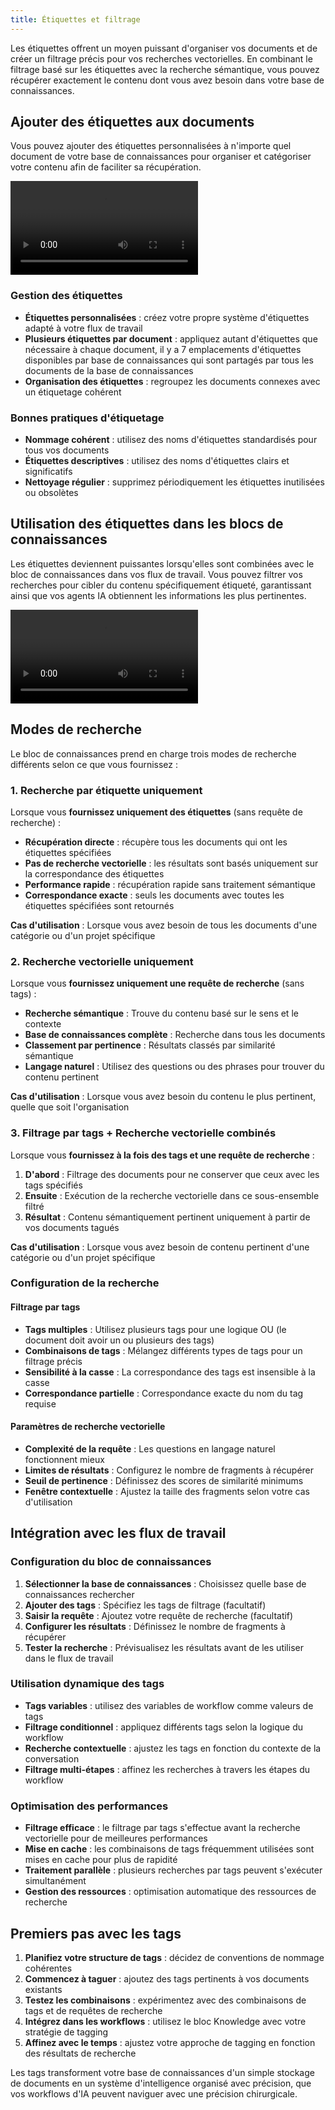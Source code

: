 ```yaml
---
title: Étiquettes et filtrage
---
```



Les étiquettes offrent un moyen puissant d'organiser vos documents et de créer un filtrage précis pour vos recherches vectorielles. En combinant le filtrage basé sur les étiquettes avec la recherche sémantique, vous pouvez récupérer exactement le contenu dont vous avez besoin dans votre base de connaissances.

## Ajouter des étiquettes aux documents

Vous pouvez ajouter des étiquettes personnalisées à n'importe quel document de votre base de connaissances pour organiser et catégoriser votre contenu afin de faciliter sa récupération.

<div className="mx-auto w-full overflow-hidden rounded-lg">
  <Video src="knowledgebase-tag.mp4" width={700} height={450} />
</div>

### Gestion des étiquettes
- **Étiquettes personnalisées** : créez votre propre système d'étiquettes adapté à votre flux de travail
- **Plusieurs étiquettes par document** : appliquez autant d'étiquettes que nécessaire à chaque document, il y a 7 emplacements d'étiquettes disponibles par base de connaissances qui sont partagés par tous les documents de la base de connaissances
- **Organisation des étiquettes** : regroupez les documents connexes avec un étiquetage cohérent

### Bonnes pratiques d'étiquetage
- **Nommage cohérent** : utilisez des noms d'étiquettes standardisés pour tous vos documents
- **Étiquettes descriptives** : utilisez des noms d'étiquettes clairs et significatifs
- **Nettoyage régulier** : supprimez périodiquement les étiquettes inutilisées ou obsolètes

## Utilisation des étiquettes dans les blocs de connaissances

Les étiquettes deviennent puissantes lorsqu'elles sont combinées avec le bloc de connaissances dans vos flux de travail. Vous pouvez filtrer vos recherches pour cibler du contenu spécifiquement étiqueté, garantissant ainsi que vos agents IA obtiennent les informations les plus pertinentes.

<div className="mx-auto w-full overflow-hidden rounded-lg">
  <Video src="knowledgebase-tag2.mp4" width={700} height={450} />
</div>

## Modes de recherche

Le bloc de connaissances prend en charge trois modes de recherche différents selon ce que vous fournissez :

### 1. Recherche par étiquette uniquement
Lorsque vous **fournissez uniquement des étiquettes** (sans requête de recherche) :
- **Récupération directe** : récupère tous les documents qui ont les étiquettes spécifiées
- **Pas de recherche vectorielle** : les résultats sont basés uniquement sur la correspondance des étiquettes
- **Performance rapide** : récupération rapide sans traitement sémantique
- **Correspondance exacte** : seuls les documents avec toutes les étiquettes spécifiées sont retournés

**Cas d'utilisation** : Lorsque vous avez besoin de tous les documents d'une catégorie ou d'un projet spécifique

### 2. Recherche vectorielle uniquement
Lorsque vous **fournissez uniquement une requête de recherche** (sans tags) :
- **Recherche sémantique** : Trouve du contenu basé sur le sens et le contexte
- **Base de connaissances complète** : Recherche dans tous les documents
- **Classement par pertinence** : Résultats classés par similarité sémantique
- **Langage naturel** : Utilisez des questions ou des phrases pour trouver du contenu pertinent

**Cas d'utilisation** : Lorsque vous avez besoin du contenu le plus pertinent, quelle que soit l'organisation

### 3. Filtrage par tags + Recherche vectorielle combinés
Lorsque vous **fournissez à la fois des tags et une requête de recherche** :
1. **D'abord** : Filtrage des documents pour ne conserver que ceux avec les tags spécifiés
2. **Ensuite** : Exécution de la recherche vectorielle dans ce sous-ensemble filtré
3. **Résultat** : Contenu sémantiquement pertinent uniquement à partir de vos documents tagués

**Cas d'utilisation** : Lorsque vous avez besoin de contenu pertinent d'une catégorie ou d'un projet spécifique

### Configuration de la recherche

#### Filtrage par tags
- **Tags multiples** : Utilisez plusieurs tags pour une logique OU (le document doit avoir un ou plusieurs des tags)
- **Combinaisons de tags** : Mélangez différents types de tags pour un filtrage précis
- **Sensibilité à la casse** : La correspondance des tags est insensible à la casse
- **Correspondance partielle** : Correspondance exacte du nom du tag requise

#### Paramètres de recherche vectorielle
- **Complexité de la requête** : Les questions en langage naturel fonctionnent mieux
- **Limites de résultats** : Configurez le nombre de fragments à récupérer
- **Seuil de pertinence** : Définissez des scores de similarité minimums
- **Fenêtre contextuelle** : Ajustez la taille des fragments selon votre cas d'utilisation

## Intégration avec les flux de travail

### Configuration du bloc de connaissances
1. **Sélectionner la base de connaissances** : Choisissez quelle base de connaissances rechercher
2. **Ajouter des tags** : Spécifiez les tags de filtrage (facultatif)
3. **Saisir la requête** : Ajoutez votre requête de recherche (facultatif)
4. **Configurer les résultats** : Définissez le nombre de fragments à récupérer
5. **Tester la recherche** : Prévisualisez les résultats avant de les utiliser dans le flux de travail

### Utilisation dynamique des tags
- **Tags variables** : utilisez des variables de workflow comme valeurs de tags
- **Filtrage conditionnel** : appliquez différents tags selon la logique du workflow
- **Recherche contextuelle** : ajustez les tags en fonction du contexte de la conversation
- **Filtrage multi-étapes** : affinez les recherches à travers les étapes du workflow

### Optimisation des performances
- **Filtrage efficace** : le filtrage par tags s'effectue avant la recherche vectorielle pour de meilleures performances
- **Mise en cache** : les combinaisons de tags fréquemment utilisées sont mises en cache pour plus de rapidité
- **Traitement parallèle** : plusieurs recherches par tags peuvent s'exécuter simultanément
- **Gestion des ressources** : optimisation automatique des ressources de recherche

## Premiers pas avec les tags

1. **Planifiez votre structure de tags** : décidez de conventions de nommage cohérentes
2. **Commencez à taguer** : ajoutez des tags pertinents à vos documents existants
3. **Testez les combinaisons** : expérimentez avec des combinaisons de tags et de requêtes de recherche
4. **Intégrez dans les workflows** : utilisez le bloc Knowledge avec votre stratégie de tagging
5. **Affinez avec le temps** : ajustez votre approche de tagging en fonction des résultats de recherche

Les tags transforment votre base de connaissances d'un simple stockage de documents en un système d'intelligence organisé avec précision, que vos workflows d'IA peuvent naviguer avec une précision chirurgicale.